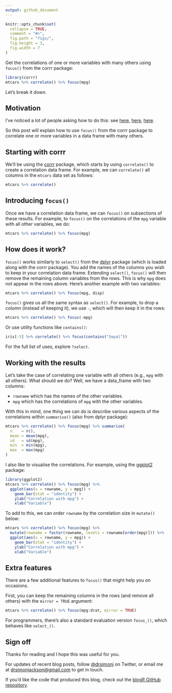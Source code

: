 ```yaml
---
output: github_document
---
```


```r
knitr::opts_chunk$set(
  collapse = TRUE,
  comment = "#>",
  fig.path = "figs/",
  fig.height = 3,
  fig.width = 7
)
```

Get the correlations of one or more variables with many others using `focus()` from the corrr package:

```r
library(corrr)
mtcars %>% correlate() %>% focus(mpg)
```

Let's break it down.

## Motivation

I've noticed a lot of people asking how to do this: see [here](http://stackoverflow.com/questions/38660129/how-to-correlate-and-visualise-correlation-of-one-variable-versus-many/38669144#38669144), [here](http://stackoverflow.com/questions/38548943/correlation-between-multiple-variables-of-a-data-frame/38558925#38558925), [here](http://stackoverflow.com/questions/38331537/r-using-cor-test-on-multiple-columns-on-a-data-frame/38559334#38559334). 

So this post will explain how to use `focus()` from the corrr package to correlate one or more variables in a data frame with many others.

## Starting with corrr

We'll be using the [corrr](https://cran.rstudio.com/web/packages/corrr/index.html) package, which starts by using `correlate()` to create a correlation data frame. For example, we can `correlate()` all columns in the `mtcars` data set as follows:

```r
mtcars %>% correlate()
```

## Introducing `focus()`

Once we have a correlation data frame, we can `focus()` on subsections of these results. For example, to `focus()` on the correlations of the `mpg` variable with all other variables, we do:

```r
mtcars %>% correlate() %>% focus(mpg)
```

## How does it work?

`focus()` works similarly to `select()` from the [dplyr](https://cran.r-project.org/web/packages/dplyr/index.html) package (which is loaded along with the corrr package). You add the names of the columns you wish to keep in your correlation data frame. Extending `select()`, `focus()` will then remove the remaining column variables from the rows. This is why `mpg` does not appear in the rows above. Here's another example with two variables:

```r
mtcars %>% correlate() %>% focus(mpg, disp)
```

`focus()` gives us all the same syntax as `select()`. For example, to drop a column (instead of keeping it), we use `-`, which will then keep it in the rows:

```r
mtcars %>% correlate() %>% focus(-mpg)
```

Or use utility functions like `contains()`:

```r
iris[-5] %>% correlate() %>% focus(contains("Sepal"))
```

For the full list of uses, explore `?select`.

## Working with the results

Let's take the case of correlating one variable with all others (e.g., `mpg` with all others). What should we do? Well, we have a data_frame with two columns:

- `rowname` which has the names of the other variables.
- `mpg` which has the correlations of `mpg` with the other variables.

With this in mind, one thing we can do is describe various aspects of the correlations within `summarise()` (also from dplyr package):

```r
mtcars %>% correlate() %>% focus(mpg) %>% summarise(
  n    = n(),
  mean = mean(mpg),
  sd   = sd(mpg),
  min  = min(mpg),
  max  = max(mpg)
)
```

I also like to visualise the correlations. For example, using the [ggplot2](https://cran.r-project.org/web/packages/ggplot2/index.html) package:

```r
library(ggplot2)
mtcars %>% correlate() %>% focus(mpg) %>%
  ggplot(aes(x = rowname, y = mpg)) +
    geom_bar(stat = "identity") +
    ylab("Correlation with mpg") +
    xlab("Variable")
```

To add to this, we can order `rowname` by the correlation size in `mutate()` below:

```r
mtcars %>% correlate() %>% focus(mpg) %>%
  mutate(rowname = factor(rowname, levels = rowname[order(mpg)])) %>%
  ggplot(aes(x = rowname, y = mpg)) +
    geom_bar(stat = "identity") +
    ylab("Correlation with mpg") +
    xlab("Variable")
```

## Extra features

There are a few additional features to `focus()` that might help you on occasions.

First, you can keep the remaining columns in the rows (and remove all others) with the `mirror = TRUE` argument:

```r
mtcars %>% correlate() %>% focus(mpg:drat, mirror = TRUE)
```

For programmers, there's also a standard evaluation version `focus_()`, which behaves like `select_()`.

## Sign off

Thanks for reading and I hope this was useful for you.

For updates of recent blog posts, follow [\@drsimonj](https://twitter.com/drsimonj) on Twitter, or email me at <drsimonjackson@gmail.com> to get in touch.

If you'd like the code that produced this blog, check out the [blogR GitHub repository](https://github.com/drsimonj/blogR).